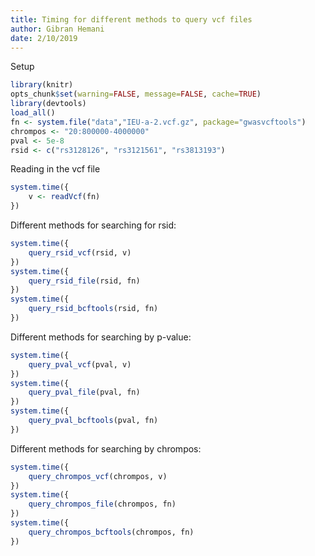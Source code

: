 ```yaml
---
title: Timing for different methods to query vcf files
author: Gibran Hemani
date: 2/10/2019
---
```



Setup

```r
library(knitr)
opts_chunk$set(warning=FALSE, message=FALSE, cache=TRUE)
library(devtools)
load_all()
fn <- system.file("data","IEU-a-2.vcf.gz", package="gwasvcftools")
chrompos <- "20:800000-4000000"
pval <- 5e-8
rsid <- c("rs3128126", "rs3121561", "rs3813193")
```

Reading in the vcf file

```r
system.time({
	v <- readVcf(fn)
})
```

Different methods for searching for rsid:

```r
system.time({
	query_rsid_vcf(rsid, v)
})
system.time({
	query_rsid_file(rsid, fn)
})
system.time({
	query_rsid_bcftools(rsid, fn)
})
```

Different methods for searching by p-value:

```r
system.time({
	query_pval_vcf(pval, v)
})
system.time({
	query_pval_file(pval, fn)
})
system.time({
	query_pval_bcftools(pval, fn)
})
```

Different methods for searching by chrompos:

```r
system.time({
	query_chrompos_vcf(chrompos, v)
})
system.time({
	query_chrompos_file(chrompos, fn)
})
system.time({
	query_chrompos_bcftools(chrompos, fn)
})
```
